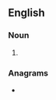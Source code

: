 {{also|Reeves}}

==English==

===Noun===
{{head|en|noun plural form}}

# {{plural of|reeve|lang=en}}

===Anagrams===
* {{l|en|severe}}